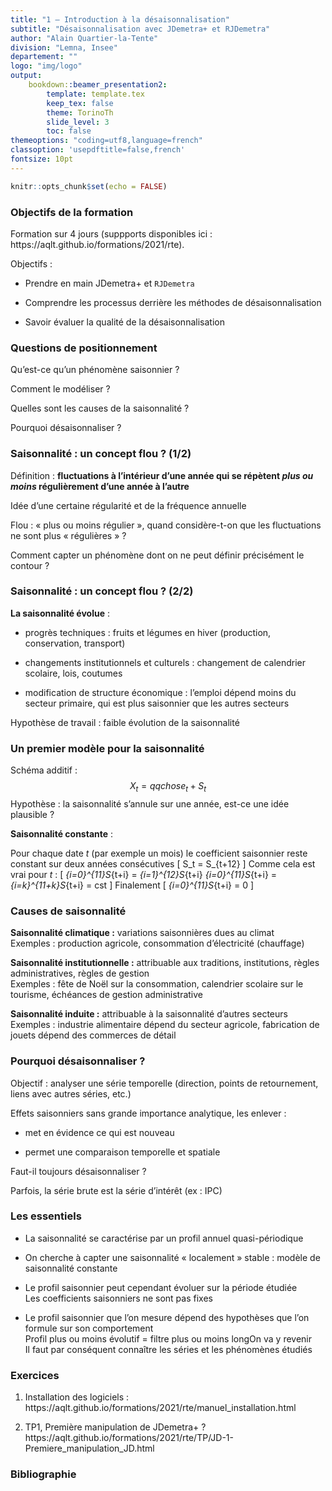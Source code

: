 ```yaml
---
title: "1 – Introduction à la désaisonnalisation"
subtitle: "Désaisonnalisation avec JDemetra+ et RJDemetra"
author: "Alain Quartier-la-Tente"
division: "Lemna, Insee"
departement: ""
logo: "img/logo"
output: 
    bookdown::beamer_presentation2:
        template: template.tex
        keep_tex: false
        theme: TorinoTh
        slide_level: 3
        toc: false
themeoptions: "coding=utf8,language=french"
classoption: 'usepdftitle=false,french'
fontsize: 10pt
---
```


```r
knitr::opts_chunk$set(echo = FALSE)
```


### Objectifs de la formation

Formation sur 4 jours (suppports disponibles ici : https://aqlt.github.io/formations/2021/rte).

Objectifs :

- Prendre en main JDemetra+ et `RJDemetra`

- Comprendre les processus derrière les méthodes de désaisonnalisation

- Savoir évaluer la qualité de la désaisonnalisation

### Questions de positionnement

Qu'est-ce qu'un phénomène saisonnier ?

\vfill

Comment le modéliser ?


\vfill

Quelles sont les causes de la saisonnalité ?


\vfill

Pourquoi désaisonnaliser ?



### Saisonnalité : un concept flou ? (1/2)

Définition : **fluctuations à l'intérieur d'une année qui se répètent *plus ou moins* régulièrement d'une année à l'autre**

   

Idée d'une certaine régularité et de la fréquence annuelle

  

Flou : « plus ou moins régulier », quand considère-t-on que les fluctuations ne sont plus « régulières » ?

Comment capter un phénomène dont on ne peut définir précisément le contour ?

### Saisonnalité : un concept flou ? (2/2)

**La saisonnalité évolue**  :

- progrès techniques : fruits et légumes en hiver (production, conservation, transport) 

- changements institutionnels et culturels : changement de calendrier scolaire, lois, coutumes

- modification de structure économique : l'emploi dépend moins du secteur primaire, qui est plus saisonnier que les autres secteurs 

\faArrowCircleRight{} Hypothèse de travail : faible évolution de la saisonnalité

### Un premier modèle pour la saisonnalité

Schéma additif : $$
X_t=qqchose_t+S_t$$
Hypothèse : la saisonnalité s'annule sur une année, est-ce une idée plausible ?

\pause
**Saisonnalité constante**  :

Pour chaque date $t$ (par exemple un mois) le coefficient saisonnier reste constant sur deux années consécutives
\[
S_t = S_{t+12}
\]
Comme cela est vrai pour  $t$ : 
\[
\sum_{i=0}^{11}S_{t+i} = \sum_{i=1}^{12}S_{t+i}
\implies\sum_{i=0}^{11}S_{t+i} = \sum_{i=k}^{11+k}S_{t+i} = cst
\]
Finalement
\[
\sum_{i=0}^{11}S_{t+i} = 0 \rightarrow
 \text{ cf session 3}\]

### Causes de saisonnalité

**Saisonnalité climatique :** variations saisonnières dues au climat  
Exemples : production agricole, consommation d'électricité (chauffage)  


**Saisonnalité institutionnelle :** attribuable aux traditions, institutions, règles administratives, règles de gestion  
Exemples : fête de Noël sur la consommation, calendrier scolaire sur le tourisme, échéances de gestion administrative  


**Saisonnalité induite :** attribuable à la saisonnalité d'autres secteurs
Exemples : industrie alimentaire dépend du secteur agricole, fabrication de jouets dépend des commerces de détail


### Pourquoi désaisonnaliser ?

Objectif : analyser une série temporelle (direction, points de retournement, liens avec autres séries, etc.)

\faArrowCircleRight{} Effets saisonniers sans grande importance analytique, les enlever :

- met en évidence ce qui est nouveau

- permet une comparaison temporelle et spatiale


\pause
\bcquestion Faut-il toujours désaisonnaliser ?
\pause

Parfois, la série brute est la série d'intérêt (ex : IPC)


### Les essentiels

- La saisonnalité se caractérise par un profil annuel quasi-périodique

- On cherche à capter une saisonnalité « localement » stable : modèle de saisonnalité constante

- Le profil saisonnier peut cependant évoluer sur la période étudiée  
\faArrowCircleRight{}Les coefficients saisonniers ne sont pas fixes  

- Le profil saisonnier que l'on mesure dépend des hypothèses que l'on formule sur son comportement  
\faArrowCircleRight{}Profil plus ou moins évolutif = filtre plus ou moins long\dots On va y revenir  
\faArrowCircleRight{}Il faut par conséquent connaître les séries et les phénomènes étudiés

### Exercices

1. Installation des logiciels : https://aqlt.github.io/formations/2021/rte/manuel_installation.html

2. TP1, Première manipulation de JDemetra+ ? https://aqlt.github.io/formations/2021/rte/TP/JD-1-Premiere_manipulation_JD.html

### Bibliographie
\footnotesize

\begin{thebibliography}{999}
\bibitem[Données désaisonnalisées FAQ]{FAQ} Données désaisonnalisées — Foire aux questions, Statistique Canada. \url{https://www150.statcan.gc.ca/n1/dai-quo/btd-add/btd-add-fra.htm}
\bibitem[Données désaisonnalisées FAQ]{DocJD+} Documentation de JDemetra+ \url{https://jdemetradocumentation.github.io/JDemetra-documentation/}
\end{thebibliography}

